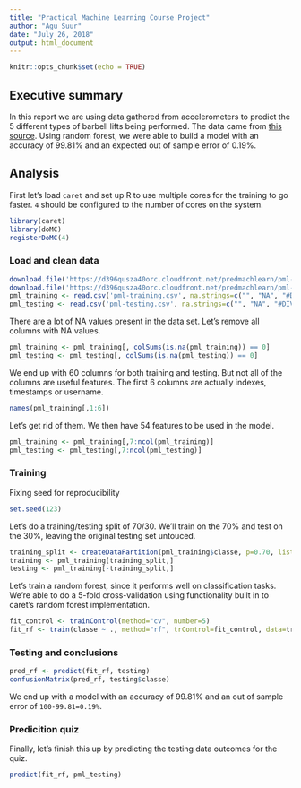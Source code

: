 ```yaml
---
title: "Practical Machine Learning Course Project"
author: "Agu Suur"
date: "July 26, 2018"
output: html_document
---
```


```r
knitr::opts_chunk$set(echo = TRUE)
```

## Executive summary
In this report we are using data gathered from accelerometers to predict the 5 different types of barbell lifts being performed. The data came from [this source](http://groupware.les.inf.puc-rio.br/har). Using random forest, we were able to build a model with an accuracy of 99.81% and an expected out of sample error of 0.19%.

## Analysis
First let's load `caret` and set up R to use multiple cores for the training to go faster. `4` should be configured to the number of cores on the system.
```r
library(caret)
library(doMC)
registerDoMC(4)
```

### Load and clean data
```r
download.file('https://d396qusza40orc.cloudfront.net/predmachlearn/pml-training.csv', destfile="pml-training.csv")
download.file('https://d396qusza40orc.cloudfront.net/predmachlearn/pml-testing.csv', destfile="pml-testing.csv")
pml_training <- read.csv('pml-training.csv', na.strings=c("", "NA", "#DIV/0!"))
pml_testing <- read.csv('pml-testing.csv', na.strings=c("", "NA", "#DIV/0!"))
```

There are a lot of NA values present in the data set. Let's remove all columns with NA values.
```r
pml_training <- pml_training[, colSums(is.na(pml_training)) == 0]
pml_testing <- pml_testing[, colSums(is.na(pml_testing)) == 0]
```
We end up with 60 columns for both training and testing. But not all of the columns are useful features. The first 6 columns are actually indexes, timestamps or username.
```r
names(pml_training[,1:6])
```
Let's get rid of them. We then have 54 features to be used in the model.
```r
pml_training <- pml_training[,7:ncol(pml_training)]
pml_testing <- pml_testing[,7:ncol(pml_testing)]
```

### Training
Fixing seed for reproducibility
```r
set.seed(123)
```
Let's do a training/testing split of 70/30. We'll train on the 70% and test on the 30%, leaving the original testing set untouced.
```r
training_split <- createDataPartition(pml_training$classe, p=0.70, list=FALSE)
training <- pml_training[training_split,]
testing <- pml_training[-training_split,]
```

Let's train a random forest, since it performs well on classification tasks. We're able to do a 5-fold cross-validation using functionality built in to caret's random forest implementation.
```r
fit_control <- trainControl(method="cv", number=5)
fit_rf <- train(classe ~ ., method="rf", trControl=fit_control, data=training)
```
### Testing and conclusions
```r
pred_rf <- predict(fit_rf, testing)
confusionMatrix(pred_rf, testing$classe)
```
We end up with a model with an accuracy of 99.81% and an out of sample error of `100-99.81=0.19%`.

### Predicition quiz
Finally, let's finish this up by predicting the testing data outcomes for the quiz.

```r
predict(fit_rf, pml_testing)
```
